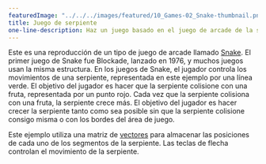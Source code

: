 ---
featuredImage: "../../../images/featured/10_Games-02_Snake-thumbnail.png"
title: Juego de serpiente
one-line-description: Haz un juego basado en el juego de arcade de la serpiente.
---

Este es una reproducción de un tipo de juego de arcade llamado <a href="https://en.wikipedia.org/wiki/Snake_(video_game_genre)" target="_blank">Snake</a>. El primer juego de Snake fue Blockade, lanzado en 1976, y muchos juegos usan la misma estructura. En los juegos de Snake, el jugador controla los movimientos de una serpiente, representada en este ejemplo por una línea verde. El objetivo del jugador es hacer que la serpiente colisione con una fruta, representada por un punto rojo. Cada vez que la serpiente colisiona con una fruta, la serpiente crece más. El objetivo del jugador es hacer crecer la serpiente tanto como sea posible sin que la serpiente colisione consigo misma o con los bordes del área de juego.

Este ejemplo utiliza una matriz de <a href="https://p5js.org/reference/#/p5.Vector" target="_blank">vectores</a> para almacenar las posiciones de cada uno de los segmentos de la serpiente. Las teclas de flecha controlan el movimiento de la serpiente.
